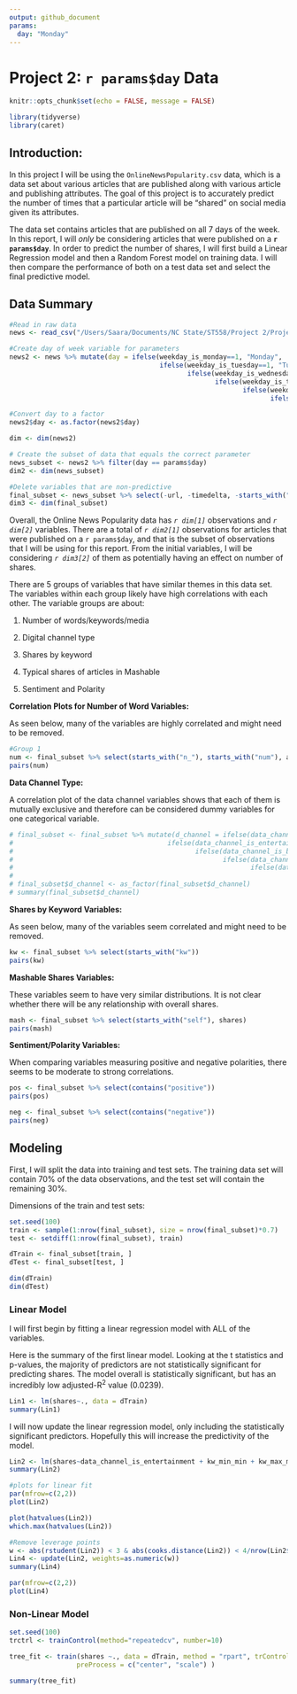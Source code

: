 ```yaml
---
output: github_document
params:
  day: "Monday"
---
```


# Project 2: `r params$day` Data

```r
knitr::opts_chunk$set(echo = FALSE, message = FALSE)
```

```r
library(tidyverse)
library(caret)
```

## Introduction: 

In this project I will be using the `OnlineNewsPopularity.csv` data, which is a data set about various articles that are published along with various article and publishing attributes.  The goal of this project is to accurately predict the number of times that a particular article will be "shared" on social media given its attributes.

The data set contains articles that are published on all 7 days of the week.  In this report, I will *only* be considering articles that were published on a **`r params$day`**.  In order to predict the number of shares, I will first build a Linear Regression model and then a Random Forest model on training data.  I will then compare the performance of both on a test data set and select the final predictive model. 

## Data Summary

```r
#Read in raw data
news <- read_csv("/Users/Saara/Documents/NC State/ST558/Project 2/Project2/Data/OnlineNewsPopularity.csv")

#Create day of week variable for parameters
news2 <- news %>% mutate(day = ifelse(weekday_is_monday==1, "Monday", 
                                      ifelse(weekday_is_tuesday==1, "Tuesday",
                                             ifelse(weekday_is_wednesday==1, "Wednesday", 
                                                    ifelse(weekday_is_thursday==1, "Thursday",
                                                           ifelse(weekday_is_friday==1, "Friday",
                                                                  ifelse(weekday_is_saturday==1, "Saturday", "Sunday")))))))

#Convert day to a factor
news2$day <- as.factor(news2$day)

dim <- dim(news2)
```

```r
# Create the subset of data that equals the correct parameter
news_subset <- news2 %>% filter(day == params$day)
dim2 <- dim(news_subset)

#Delete variables that are non-predictive
final_subset <- news_subset %>% select(-url, -timedelta, -starts_with("weekday_is"), -day, -starts_with("LDA"), -is_weekend)
dim3 <- dim(final_subset)
```

Overall, the Online News Popularity data has *`r dim[1]`* observations and *`r dim[2]`* variables.  There are a total of *`r dim2[1]`* observations for articles that were published on a `r params$day`, and that is the subset of observations that I will be using for this report.  From the initial variables, I will be considering *`r dim3[2]`* of them as potentially having an effect on number of shares.

There are 5 groups of variables that have similar themes in this data set. The variables within each group likely have high correlations with each other. The variable groups are about:

  1.  Number of words/keywords/media
  
  2. Digital channel type
  
  3. Shares by keyword
  
  4. Typical shares of articles in Mashable
  
  5. Sentiment and Polarity

**Correlation Plots for Number of Word Variables:**

As seen below, many of the variables are highly correlated and might need to be removed.

```r
#Group 1
num <- final_subset %>% select(starts_with("n_"), starts_with("num"), average_token_length)
pairs(num)
```

**Data Channel Type:**

A correlation plot of the data channel variables shows that each of them is mutually exclusive and therefore can be considered dummy variables for one categorical variable.

```r
# final_subset <- final_subset %>% mutate(d_channel = ifelse(data_channel_is_lifestyle==1, "lifestyle", 
#                                       ifelse(data_channel_is_entertainment==1, "entertainment",
#                                              ifelse(data_channel_is_bus==1, "business", 
#                                                     ifelse(data_channel_is_socmed==1, "social media",
#                                                            ifelse(data_channel_is_tech==1, "tech", "world")))))) %>% select(-starts_with("data_channel"))
# 
# final_subset$d_channel <- as_factor(final_subset$d_channel) 
# summary(final_subset$d_channel)
```


**Shares by Keyword Variables:**

As seen below, many of the variables seem correlated and might need to be removed.

```r

kw <- final_subset %>% select(starts_with("kw"))
pairs(kw)
```

**Mashable Shares Variables:**

These variables seem to have very similar distributions. It is not clear whether there will be any relationship with overall shares.

```r

mash <- final_subset %>% select(starts_with("self"), shares)
pairs(mash)
```

**Sentiment/Polarity Variables:**

When comparing variables measuring positive and negative polarities, there seems to be moderate to strong correlations.

```r
pos <- final_subset %>% select(contains("positive"))
pairs(pos)

neg <- final_subset %>% select(contains("negative"))
pairs(neg)
```

## Modeling

First, I will split the data into training and test sets.  The training data set will contain 70% of the data observations, and the test set will contain the remaining 30%.

Dimensions of the train and test sets: 

```r
set.seed(100)
train <- sample(1:nrow(final_subset), size = nrow(final_subset)*0.7)
test <- setdiff(1:nrow(final_subset), train)

dTrain <- final_subset[train, ]
dTest <- final_subset[test, ]

dim(dTrain)
dim(dTest)
```

### Linear Model

I will first begin by fitting a linear regression model with ALL of the variables.  

Here is the summary of the first linear model.  Looking at the t statistics and p-values, the majority of predictors are not statistically significant for predicting shares.  The model overall is statistically significant, but has an incredibly low adjusted-R^2^ value (0.0239).

```r
Lin1 <- lm(shares~., data = dTrain)
summary(Lin1)
```

I will now update the linear regression model, only including the statistically significant predictors. Hopefully this will increase the predictivity of the model.

```r
Lin2 <- lm(shares~data_channel_is_entertainment + kw_min_min + kw_max_max + kw_avg_max + kw_max_avg + kw_avg_avg + min_positive_polarity, data=dTrain)
summary(Lin2)

#plots for linear fit
par(mfrow=c(2,2))
plot(Lin2)
```


```r
plot(hatvalues(Lin2))
which.max(hatvalues(Lin2))

#Remove leverage points
w <- abs(rstudent(Lin2)) < 3 & abs(cooks.distance(Lin2)) < 4/nrow(Lin2$model)
Lin4 <- update(Lin2, weights=as.numeric(w))
summary(Lin4)

par(mfrow=c(2,2))
plot(Lin4)
```


### Non-Linear Model

```r
set.seed(100)
trctrl <- trainControl(method="repeatedcv", number=10)

tree_fit <- train(shares ~., data = dTrain, method = "rpart", trControl = trctrl,
                 preProcess = c("center", "scale") )

summary(tree_fit)
```





